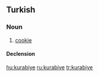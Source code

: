 ==Turkish==

===Noun===
{{infl|tr|noun}}

# [[cookie]]

====Declension====

{{tr-decl-noun
| kurabiye | kurabiyeler
| kurabiyeyi | kurabiyeleri
| kurabiyeye | kurabiyelere
| kurabiyede | kurabiyelerde
| kurabiyeden | kurabiyelerden
| kurabiyenin | kurabiyelerin
}}

[[hu:kurabiye]]
[[ru:kurabiye]]
[[tr:kurabiye]]